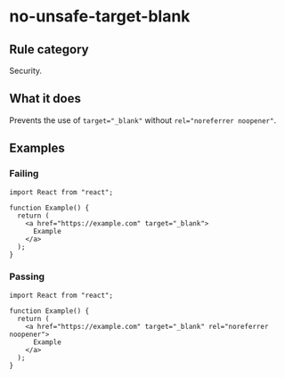 # no-unsafe-target-blank

## Rule category

Security.

## What it does

Prevents the use of `target="_blank"` without `rel="noreferrer noopener"`.

## Examples

### Failing

```tsx
import React from "react";

function Example() {
  return (
    <a href="https://example.com" target="_blank">
      Example
    </a>
  );
}
```

### Passing

```tsx
import React from "react";

function Example() {
  return (
    <a href="https://example.com" target="_blank" rel="noreferrer noopener">
      Example
    </a>
  );
}
```
